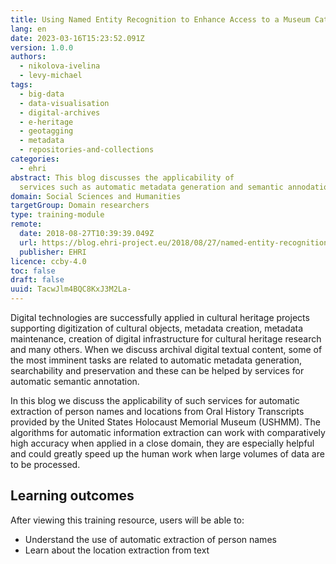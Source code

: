 ```yaml
---
title: Using Named Entity Recognition to Enhance Access to a Museum Catalog
lang: en
date: 2023-03-16T15:23:52.091Z
version: 1.0.0
authors:
  - nikolova-ivelina
  - levy-michael
tags:
  - big-data
  - data-visualisation
  - digital-archives
  - e-heritage
  - geotagging
  - metadata
  - repositories-and-collections
categories:
  - ehri
abstract: This blog discusses the applicability of
  services such as automatic metadata generation and semantic annodation for automatic extraction of person names and locations from large datasets.  It demonstrates this using Oral History Transcripts provided by the United States Holocaust Memorial Museum (USHMM).
domain: Social Sciences and Humanities
targetGroup: Domain researchers
type: training-module
remote:
  date: 2018-08-27T10:39:39.049Z
  url: https://blog.ehri-project.eu/2018/08/27/named-entity-recognition/
  publisher: EHRI
licence: ccby-4.0
toc: false
draft: false
uuid: TacwJlm4BQC8KxJ3M2La-
---
```

Digital technologies are successfully applied in cultural heritage projects supporting digitization of cultural objects, metadata creation, metadata maintenance, creation of digital infrastructure for cultural heritage research and many others. When we discuss archival digital textual content, some of the most imminent tasks are related to automatic metadata generation, searchability and preservation and these can be helped by services for automatic semantic annotation.

In this blog we discuss the applicability of such services for automatic extraction of person names and locations from Oral History Transcripts provided by the United States Holocaust Memorial Museum (USHMM). The algorithms for automatic information extraction can work with comparatively high accuracy when applied in a close domain, they are especially helpful and could greatly speed up the human work when large volumes of data are to be processed.


## L﻿earning outcomes

A﻿fter viewing this training resource, users will be able to:

- Understand the use of automatic extraction of person names
- Learn about the location extraction from text

<ExternalResource title="Interested in learning more?" subtitle="Check out Using Named Entity Recognition to Enhance Access to a Museum Catalog" url="https://blog.ehri-project.eu/2018/08/27/named-entity-recognition/" />
